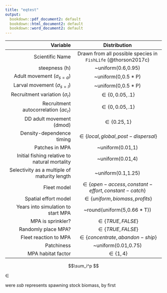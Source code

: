 ```yaml
---
title: "eqtest"
output:
  bookdown::pdf_document2: default
  bookdown::html_document2: default
  bookdown::word_document2: default
---
```



| Variable | Distribution|
|---------:|:-----------:|
| Scientific Name | Drawn from all possible species in `FishLife` (@thorson2017c)|
|steepness (h) | ~uniform(0.6,0.95)|
|Adult movement ($\sigma_{s=a}$) | ~uniform(0,0.5 * P)|
|Larval movement ($\sigma_{s=l}$) | ~uniform(0,0.5 * P)|
|Recruitment variation ($\sigma_{r}$) |  $\in\{0,0.05,.1\}$|
|Recruitment autocorrelation ($ac_{r}$) |  $\in\{0,0.05,.1\}$|
|DD adult movement (dmod) | $\in\{0.25,1\}$|
|Density-dependence timing | $\in\{local, global,post-dispersal\}$|
| Patches in MPA | ~uniform(0.01,1)|
|Initial fishing relative to natural mortality | ~uniform(0.01,4)|
|Selectivity as a multiple of maturity length| ~uniform(0.1,1.25)|
|Fleet model| $\in\{open-access, constant-effort,constant-catch\}$|
|Spatial effort model| $\in\{uniform, biomass,profits\}$|
|Years into simulation to start MPA| ~round(uniform(5,0.66 * T))|
|MPA is sprinkler?| $\in\{TRUE,FALSE\}$|
|Randomly place MPA?| $\in\{TRUE,FALSE\}$|
|Fleet reaction to MPA| $\in\{concentrate, abandon-ship\}$|
|Patchiness | ~uniform(0.01,0.75)|
|MPA habitat factor| $\in\{1, 4\}$|


$$\sum_i^p $$

$\in$

\begin{equation}
  n_{t,a}=\begin{cases}
      = BH(ssb_{t-1}) & \text{if $a = 1$}\\
     = n_{t-1,a-1}e^{-(m + f*s_{a-1})}, & \text{if $1< a < max(age)$}\\
     =  n_{t-1,a}e^{-(m + f*s_a)} + n_{t-1,a-1}e^{-(m + f*s_{a-1})}, & \text{if $a = max(a)$}
  \end{cases}
  (\#eq:pop)
\end{equation}


\begin{equation}
s_a=\frac{1}{(1 + e^{-log(19)\times\frac{l_a - l_{sel}}{\delta_{sel}}})}
\end{equation}

were *ssb* represents spawning stock biomass, by first

\begin{equation}
  l_{a} = l_{\infty}\left(1 - e^{-k(a - a_0)}\right)
  (\#eq:vbk)
\end{equation}


\begin{equation}
  \sum_{i=1}^{p}Catch_{i,t} - cE_{i,t}
  \label{eqn:profits}
\end{equation}


\begin{equation}
  b_{a} = w_a \times l_{a}^{w_b}
  (\#eq:weight)
\end{equation}


\begin{equation}
  E_{t} = E_{t-1}\times\theta{Profits_{t-1}}
  (\#eq:oa)
\end{equation}

\begin{equation}
  Profits_{t} = pCatch - cE_{t}^\beta
  \label{eqn:example}
\end{equation}









